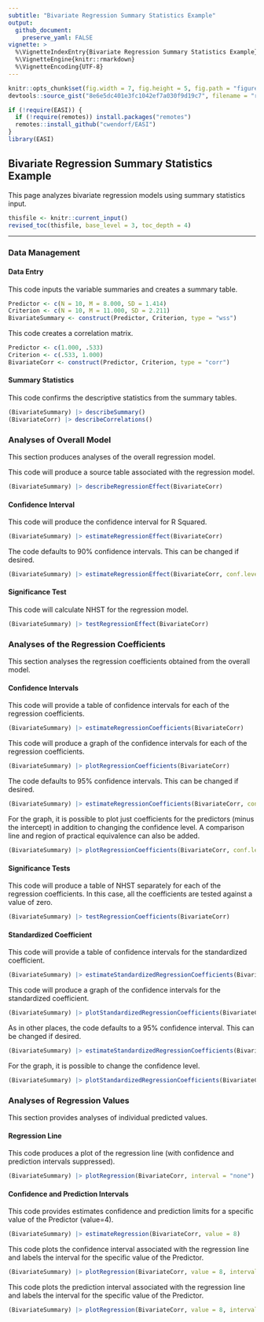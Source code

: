 ```yaml
---
subtitle: "Bivariate Regression Summary Statistics Example"
output:
  github_document:
    preserve_yaml: FALSE
vignette: >
  %\VignetteIndexEntry{Bivariate Regression Summary Statistics Example}
  %\VignetteEngine{knitr::rmarkdown}
  %\VignetteEncoding{UTF-8}
---
```


```r
knitr::opts_chunk$set(fig.width = 7, fig.height = 5, fig.path = "figures/", echo = TRUE, warning = FALSE, message = FALSE)
devtools::source_gist("8e6e5dc401e3fc1042ef7a030f9d19c7", filename = "revised_toc.R")
```

```r
if (!require(EASI)) {
  if (!require(remotes)) install.packages("remotes")
  remotes::install_github("cwendorf/EASI")
}
library(EASI)
```

## Bivariate Regression Summary Statistics Example

This page analyzes bivariate regression models using summary statistics input.

```r
thisfile <- knitr::current_input()
revised_toc(thisfile, base_level = 3, toc_depth = 4)
```

---

### Data Management

#### Data Entry

This code inputs the variable summaries and creates a summary table.
```r
Predictor <- c(N = 10, M = 8.000, SD = 1.414)
Criterion <- c(N = 10, M = 11.000, SD = 2.211)
BivariateSummary <- construct(Predictor, Criterion, type = "wss")
```

This code creates a correlation matrix.
```r
Predictor <- c(1.000, .533)
Criterion <- c(.533, 1.000)
BivariateCorr <- construct(Predictor, Criterion, type = "corr")
```

#### Summary Statistics

This code confirms the descriptive statistics from the summary tables.
```r
(BivariateSummary) |> describeSummary()
(BivariateCorr) |> describeCorrelations()
```

### Analyses of Overall Model

This section produces analyses of the overall regression model.

This code will produce a source table associated with the regression model.
```r
(BivariateSummary) |> describeRegressionEffect(BivariateCorr)
```

#### Confidence Interval

This code will produce the confidence interval for R Squared.
```r
(BivariateSummary) |> estimateRegressionEffect(BivariateCorr)
```

The code defaults to 90% confidence intervals. This can be changed if desired.
```r
(BivariateSummary) |> estimateRegressionEffect(BivariateCorr, conf.level = .95)
```

#### Significance Test

This code will calculate NHST for the regression model.
```r
(BivariateSummary) |> testRegressionEffect(BivariateCorr)
```

### Analyses of the Regression Coefficients

This section analyses the regression coefficients obtained from the overall model.

#### Confidence Intervals 

This code will provide a table of confidence intervals for each of the regression coefficients.
```r
(BivariateSummary) |> estimateRegressionCoefficients(BivariateCorr)
```

This code will produce a graph of the confidence intervals for each of the regression coefficients.
```r
(BivariateSummary) |> plotRegressionCoefficients(BivariateCorr)
```

The code defaults to 95% confidence intervals. This can be changed if desired.
```r
(BivariateSummary) |> estimateRegressionCoefficients(BivariateCorr, conf.level = .99)
```

For the graph, it is possible to plot just coefficients for the predictors (minus the intercept) in addition to changing the confidence level. A comparison line and region of practical equivalence can also be added.
```r
(BivariateSummary) |> plotRegressionCoefficients(BivariateCorr, conf.level = .99, line = 0, rope = c(-.5, .5), intercept = FALSE)
```

#### Significance Tests

This code will produce a table of NHST separately for each of the regression coefficients. In this case, all the coefficients are tested against a value of zero.
```r
(BivariateSummary) |> testRegressionCoefficients(BivariateCorr)
```

#### Standardized Coefficient

This code will provide a table of confidence intervals for the standardized coefficient.
```r
(BivariateSummary) |> estimateStandardizedRegressionCoefficients(BivariateCorr)
```

This code will produce a graph of the confidence intervals for the standardized coefficient.
```r
(BivariateSummary) |> plotStandardizedRegressionCoefficients(BivariateCorr)
```

As in other places, the code defaults to a 95% confidence interval. This can be changed if desired.
```r
(BivariateSummary) |> estimateStandardizedRegressionCoefficients(BivariateCorr, conf.level = .99)
```

For the graph, it is possible to change the confidence level.
```r
(BivariateSummary) |> plotStandardizedRegressionCoefficients(BivariateCorr, conf.level = .99)
```

### Analyses of Regression Values

This section provides analyses of individual predicted values.

#### Regression Line

This code produces a plot of the regression line (with confidence and prediction intervals suppressed).
```r
(BivariateSummary) |> plotRegression(BivariateCorr, interval = "none")
```

#### Confidence and Prediction Intervals

This code provides estimates confidence and prediction limits for a specific value of the Predictor (value=4).
```r
(BivariateSummary) |> estimateRegression(BivariateCorr, value = 8)
```

This code plots the confidence interval associated with the regression line and labels the interval for the specific value of the Predictor.
```r
(BivariateSummary) |> plotRegression(BivariateCorr, value = 8, interval = "confidence")
```

This code plots the prediction interval associated with the regression line and labels the interval for the specific value of the Predictor.
```r
(BivariateSummary) |> plotRegression(BivariateCorr, value = 8, interval = "prediction")
```

